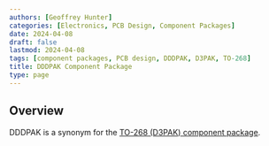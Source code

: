 ```yaml
---
authors: [Geoffrey Hunter]
categories: [Electronics, PCB Design, Component Packages]
date: 2024-04-08
draft: false
lastmod: 2024-04-08
tags: [component packages, PCB design, DDDPAK, D3PAK, TO-268]
title: DDDPAK Component Package
type: page
---
```


## Overview

DDDPAK is a synonym for the [TO-268 (D3PAK) component package](/pcb-design/component-packages/to-268-component-package/).
